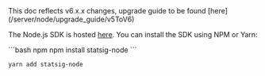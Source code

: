 <Note>
This doc reflects v6.x.x changes, upgrade guide to be found [here](/server/node/upgrade_guide/v5ToV6)
</Note>

The Node.js SDK is hosted [here](https://www.npmjs.com/package/statsig-node). You can install the SDK using NPM or Yarn:

<CodeGroup>
```bash npm
npm install statsig-node
```

```bash yarn
yarn add statsig-node
```
</CodeGroup>


